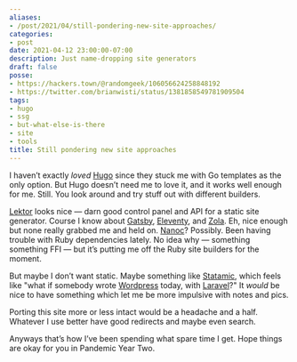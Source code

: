 ```yaml
---
aliases:
- /post/2021/04/still-pondering-new-site-approaches/
categories:
- post
date: 2021-04-12 23:00:00-07:00
description: Just name-dropping site generators
draft: false
posse:
- https://hackers.town/@randomgeek/106056624258848192
- https://twitter.com/brianwisti/status/1381858549781909504
tags:
- hugo
- ssg
- but-what-else-is-there
- site
- tools
title: Still pondering new site approaches
---
```


I haven’t exactly *loved* [Hugo][hugo] since they stuck me with Go templates as
the only option.  But Hugo doesn’t need me to love it, and it works well enough
for me.  Still.  You look around and try stuff out with different builders.

[Lektor][lektor] looks nice — darn good control panel and API for a static site
generator.  Course I know about [Gatsby][gatsby], [Eleventy][eleventy], and
[Zola][zola].  Eh, nice enough but none really grabbed me and held on.
[Nanoc][nanoc]?  Possibly.  Been having trouble with Ruby dependencies lately.
No idea why — something something FFI — but it’s putting me off the Ruby site
builders for the moment.

But maybe I don’t want static.  Maybe something like [Statamic][statamic],
which feels like "what if somebody wrote [Wordpress][wordpress] today, with
[Laravel][laravel]?" It *would* be nice to have something which let me be more
impulsive with notes and pics.

Porting this site more or less intact would be a headache and a half.  Whatever
I use better have good redirects and maybe even search.

Anyways that’s how I’ve been spending what spare time I get.  Hope things are
okay for you in Pandemic Year Two.

[hugo]: https://gohugo.io
[lektor]: https://www.getlektor.com
[gatsby]: https://www.gatsbyjs.com/
[eleventy]: https://www.11ty.dev/
[zola]: https://getzola.org
[nanoc]: https://nanoc.ws/
[statamic]: https://statamic.dev
[wordpress]: https://wordpress.org
[laravel]: https://laravel.com/
